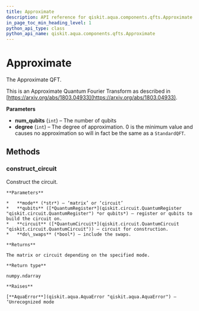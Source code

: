 ```yaml
---
title: Approximate
description: API reference for qiskit.aqua.components.qfts.Approximate
in_page_toc_min_heading_level: 1
python_api_type: class
python_api_name: qiskit.aqua.components.qfts.Approximate
---
```


# Approximate

<Class id="qiskit.aqua.components.qfts.Approximate" github="https://github.com/qiskit-community/qiskit-aqua/tree/stable/0.7/qiskit/aqua/components/qfts/approximate.py" signature="Approximate(num_qubits, degree=0)">
  The Approximate QFT.

  This is an Approximate Quantum Fourier Transform as described in [https://arxiv.org/abs/1803.04933](https://arxiv.org/abs/1803.04933).

  **Parameters**

  *   **num\_qubits** (`int`) – The number of qubits
  *   **degree** (`int`) – The degree of approximation. 0 is the minimum value and causes no approximation so will in fact be the same as a `StandardQFT`.

  ## Methods

  ### construct\_circuit

  <Function id="qiskit.aqua.components.qfts.Approximate.construct_circuit" name="construct_circuit" signature="Approximate.construct_circuit(mode='circuit', qubits=None, circuit=None, do_swaps=True)">
    Construct the circuit.

    **Parameters**

    *   **mode** (*str*) – ‘matrix’ or ‘circuit’
    *   **qubits** ([*QuantumRegister*](qiskit.circuit.QuantumRegister "qiskit.circuit.QuantumRegister") *or qubits*) – register or qubits to build the circuit on.
    *   **circuit** ([*QuantumCircuit*](qiskit.circuit.QuantumCircuit "qiskit.circuit.QuantumCircuit")) – circuit for construction.
    *   **do\_swaps** (*bool*) – include the swaps.

    **Returns**

    The matrix or circuit depending on the specified mode.

    **Return type**

    numpy.ndarray

    **Raises**

    [**AquaError**](qiskit.aqua.AquaError "qiskit.aqua.AquaError") – ‘Unrecognized mode
  </Function>
</Class>

